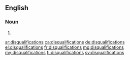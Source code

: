 ==English==

===Noun===
{{head|en|noun plural form}}

# {{plural of|disqualification|lang=en}}

[[ar:disqualifications]]
[[ca:disqualifications]]
[[de:disqualifications]]
[[el:disqualifications]]
[[fr:disqualifications]]
[[mg:disqualifications]]
[[my:disqualifications]]
[[fi:disqualifications]]
[[sv:disqualifications]]